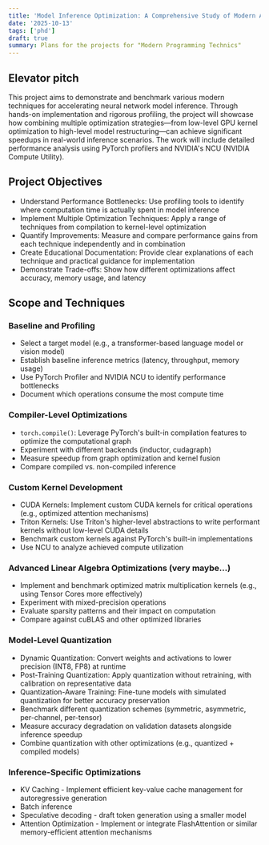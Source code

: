 ```yaml
---
title: 'Model Inference Optimization: A Comprehensive Study of Modern Acceleration Techniques'
date: '2025-10-13'
tags: ['phd']
draft: true
summary: Plans for the projects for "Modern Programming Technics"
---
```

## Elevator pitch
This project aims to demonstrate and benchmark various modern techniques for accelerating neural network model inference. 
Through hands-on implementation and rigorous profiling, the project will showcase how combining multiple optimization strategies—from low-level 
GPU kernel optimization to high-level model restructuring—can achieve significant speedups in real-world inference scenarios. The work will include detailed 
performance analysis using PyTorch profilers and NVIDIA's NCU (NVIDIA Compute Utility).

## Project Objectives

- Understand Performance Bottlenecks: Use profiling tools to identify where computation time is actually spent in model inference
- Implement Multiple Optimization Techniques: Apply a range of techniques from compilation to kernel-level optimization
- Quantify Improvements: Measure and compare performance gains from each technique independently and in combination
- Create Educational Documentation: Provide clear explanations of each technique and practical guidance for implementation
- Demonstrate Trade-offs: Show how different optimizations affect accuracy, memory usage, and latency

## Scope and Techniques
### Baseline and Profiling
- Select a target model (e.g., a transformer-based language model or vision model)
- Establish baseline inference metrics (latency, throughput, memory usage)
- Use PyTorch Profiler and NVIDIA NCU to identify performance bottlenecks
- Document which operations consume the most compute time

### Compiler-Level Optimizations
- `torch.compile()`: Leverage PyTorch's built-in compilation features to optimize the computational graph
- Experiment with different backends (inductor, cudagraph)
- Measure speedup from graph optimization and kernel fusion
- Compare compiled vs. non-compiled inference

### Custom Kernel Development
- CUDA Kernels: Implement custom CUDA kernels for critical operations (e.g., optimized attention mechanisms)
- Triton Kernels: Use Triton's higher-level abstractions to write performant kernels without low-level CUDA details
- Benchmark custom kernels against PyTorch's built-in implementations
- Use NCU to analyze achieved compute utilization

### Advanced Linear Algebra Optimizations (very maybe...)
- Implement and benchmark optimized matrix multiplication kernels (e.g., using Tensor Cores more effectively)
- Experiment with mixed-precision operations
- Evaluate sparsity patterns and their impact on computation
- Compare against cuBLAS and other optimized libraries

### Model-Level Quantization
- Dynamic Quantization: Convert weights and activations to lower precision (INT8, FP8) at runtime
- Post-Training Quantization: Apply quantization without retraining, with calibration on representative data
- Quantization-Aware Training: Fine-tune models with simulated quantization for better accuracy preservation
- Benchmark different quantization schemes (symmetric, asymmetric, per-channel, per-tensor)
- Measure accuracy degradation on validation datasets alongside inference speedup
- Combine quantization with other optimizations (e.g., quantized + compiled models)

### Inference-Specific Optimizations
- KV Caching - Implement efficient key-value cache management for autoregressive generation
- Batch inference
- Speculative decoding - draft token generation using a smaller model
- Attention Optimization - Implement or integrate FlashAttention or similar memory-efficient attention mechanisms
